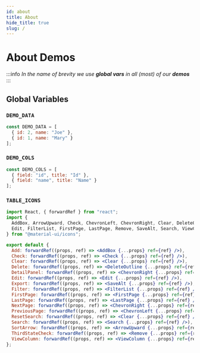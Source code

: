 ```yaml
---
id: about
title: About
hide_title: true
slug: /
---
```


# About Demos


:::info
*In the name of brevity we use **global vars** in all (most) of our* ***demos***
:::

## Global Variables

### `DEMO_DATA`

```javascript
const DEMO_DATA = [
  { id: 2, name: "Joe" },
  { id: 1, name: "Mary" }
];
```

### `DEMO_COLS`

```javascript
const DEMO_COLS = [
  { field: "id", title: "Id" },
  { field: "name", title: "Name" }
];
```

### `TABLE_ICONS`

```jsx title="/src/theme/ReactLiveScope/tableIcons.js"
import React, { forwardRef } from "react";
import { 
  AddBox, ArrowUpward, Check, ChevronLeft, ChevronRight, Clear, DeleteOutline, 
  Edit, FilterList, FirstPage, LastPage, Remove, SaveAlt, Search, ViewColumn 
} from "@material-ui/icons";

export default {
  Add: forwardRef((props, ref) => <AddBox {...props} ref={ref} />),
  Check: forwardRef((props, ref) => <Check {...props} ref={ref} />),
  Clear: forwardRef((props, ref) => <Clear {...props} ref={ref} />),
  Delete: forwardRef((props, ref) => <DeleteOutline {...props} ref={ref} />),
  DetailPanel: forwardRef((props, ref) => <ChevronRight {...props} ref={ref} />),
  Edit: forwardRef((props, ref) => <Edit {...props} ref={ref} />),
  Export: forwardRef((props, ref) => <SaveAlt {...props} ref={ref} />),
  Filter: forwardRef((props, ref) => <FilterList {...props} ref={ref} />),
  FirstPage: forwardRef((props, ref) => <FirstPage {...props} ref={ref} />),
  LastPage: forwardRef((props, ref) => <LastPage {...props} ref={ref} />),
  NextPage: forwardRef((props, ref) => <ChevronRight {...props} ref={ref} />),
  PreviousPage: forwardRef((props, ref) => <ChevronLeft {...props} ref={ref} />),
  ResetSearch: forwardRef((props, ref) => <Clear {...props} ref={ref} />),
  Search: forwardRef((props, ref) => <Search {...props} ref={ref} />),
  SortArrow: forwardRef((props, ref) => <ArrowUpward {...props} ref={ref} />),
  ThirdStateCheck: forwardRef((props, ref) => <Remove {...props} ref={ref} />),
  ViewColumn: forwardRef((props, ref) => <ViewColumn {...props} ref={ref} />),
};
```
